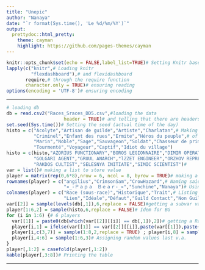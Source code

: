 ```yaml
---
title: "Unepic"
author: "Nanaya" 
date: "`r format(Sys.time(), 'Le %d/%m/%Y')`"
output:
  prettydoc::html_pretty:
    theme: cayman
    highlight: https://github.com/pages-themes/cayman
---
```


```r
knitr::opts_chunk$set(echo = FALSE,label_list=TRUE)# Setting Knitr base option
lapply(c("knitr",# Loading knitr
         "flexdashboard"),# and flexidashboard
       require,# through the require function
       character.only = TRUE)# ensuring reading
options(encoding = 'UTF-8')# ensuring encoding
```

------------------------------------

```r
# loading db
db = read.csv2("Races_Sraces_DD5.csv",#loading the data
                     header = TRUE)# and telling that there are headers.
set.seed(Sys.time())# Setting the seed (actual time of the day)
histo = c("Acolyte","Artisan de guilde","Artiste","Charlatan",# Making a list
          "Criminel","Enfant des rues","Ermite","Héros du peuple",# of all BG
          "Marin","Noble","Sage","Sauvageon","Soldat","Chasseur de primes",# 
          "Tourmenté","Voyageur","Captif","Idiot du village")
histo = c(histo,"AZORIUS FUNCTIONARY","BOROS LEGIONNAIRE","DIMIR OPERATIVE",# List of guilds
          "GOLGARI AGENT","GRUUL ANARCH","lZZET ENGINEER","ORZHOV REPRESENTATIVE",#
          "RAKDOS CULTIST","SELESNYA INITIATE","SIMIC SCIENTIST")#
var = list()# making a list to store value
player = matrix(rep(0,6*8),nrow = 6, ncol = 8, byrow = TRUE)# making a matrix to store all results
rownames(player) = c("angilius","CrimsonSam","CrowHazard",# Naming said matrix rows
                     "¤_-Ｐａｐａ　Ｂｅａｒ-_¤","Sunchine","Nanaya")# Using player name
colnames(player) = c("Race (sous-race)","Historique","Trait",# Listing our variables
                     "Lien","Idéale","Défaut","Guild Contact","Non Guild Contact")# and naming the matrix column accordingly
var[[2]] = sample(levels(db[,1]),6,replace = FALSE)#getting a subvar value for each player
player[1:6,2] = sample(histo,6,replace = FALSE)# Idem for BG
for (i in 1:6) {# 6 players
  var[[1]] = paste0(db[which(var[[2]][[i]] == db[,1]),2])# getting a Race value
  player[i,1] = ifelse(var[[1]] == var[[2]][[i]],paste(var[[1]]),paste(var[[1]],var[[2]][[i]]))# printing the var (+ subvar)
  player[i,c(3,7)] = sample(1:8,2,replace = TRUE) ; player[i,8] = sample(1:10,1)
  player[i,4:6] = sample(1:6,3)# Assigning random values last v.a.
}
player[,1:2] = casefold(player[,1:2])
kable(player[,3:8])# Printing the table
```

------------------------------------

